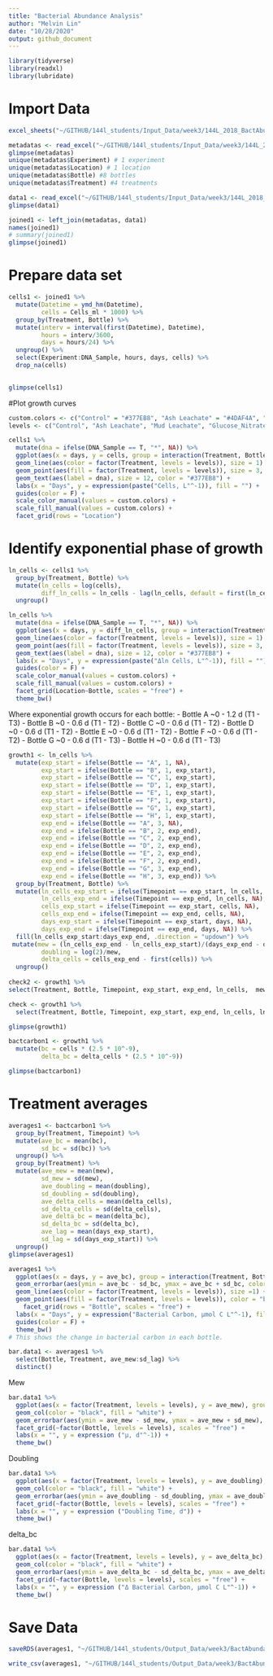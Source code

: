 ```yaml
---
title: "Bacterial Abundance Analysis"
author: "Melvin Lin"
date: "10/28/2020"
output: github_document
---
```


```r
library(tidyverse)
library(readxl)
library(lubridate)
```

# Import Data


```r
excel_sheets("~/GITHUB/144l_students/Input_Data/week3/144L_2018_BactAbund.xlsx")

metadatas <- read_excel("~/GITHUB/144l_students/Input_Data/week3/144L_2018_BactAbund.xlsx", sheet = "Metadata")
glimpse(metadatas)
unique(metadatas$Experiment) # 1 experiment
unique(metadatas$Location) # 1 location
unique(metadatas$Bottle) #8 bottles
unique(metadatas$Treatment) #4 treatments

data1 <- read_excel("~/GITHUB/144l_students/Input_Data/week3/144L_2018_BactAbund.xlsx", sheet = "Data")
glimpse(data1)

joined1 <- left_join(metadatas, data1)
names(joined1)
# summary(joined1)
glimpse(joined1)
```

# Prepare data set

```r
cells1 <- joined1 %>% 
  mutate(Datetime = ymd_hm(Datetime),
         cells = Cells_ml * 1000) %>% 
  group_by(Treatment, Bottle) %>% 
  mutate(interv = interval(first(Datetime), Datetime),
         hours = interv/3600,
         days = hours/24) %>% 
  ungroup() %>% 
  select(Experiment:DNA_Sample, hours, days, cells) %>% 
  drop_na(cells)
  

glimpse(cells1)
```

#Plot growth curves

```r
custom.colors <- c("Control" = "#377EB8", "Ash Leachate" = "#4DAF4A", "Mud Leachate" = "#E41A1C", "Glucose_Nitrate_Phosphate" = "#FF7F00")
levels <- c("Control", "Ash Leachate", "Mud Leachate", "Glucose_Nitrate_Phosphate")

cells1 %>% 
  mutate(dna = ifelse(DNA_Sample == T, "*", NA)) %>% 
  ggplot(aes(x = days, y = cells, group = interaction(Treatment, Bottle))) +
  geom_line(aes(color = factor(Treatment, levels = levels)), size = 1) +
  geom_point(aes(fill = factor(Treatment, levels = levels)), size = 3, color = "black", shape = 21) +
  geom_text(aes(label = dna), size = 12, color = "#377EB8") +
  labs(x = "Days", y = expression(paste("Cells, L"^-1)), fill = "") +
  guides(color = F) +
  scale_color_manual(values = custom.colors) +
  scale_fill_manual(values = custom.colors) +
  facet_grid(rows = "Location")


```

# Identify exponential phase of growth

```r
ln_cells <- cells1 %>% 
  group_by(Treatment, Bottle) %>% 
  mutate(ln_cells = log(cells),
         diff_ln_cells = ln_cells - lag(ln_cells, default = first(ln_cells))) %>% 
  ungroup()
```

```r
ln_cells %>% 
  mutate(dna = ifelse(DNA_Sample == T, "*", NA)) %>% 
  ggplot(aes(x = days, y = diff_ln_cells, group = interaction(Treatment, Bottle))) +
  geom_line(aes(color = factor(Treatment, levels = levels)), size = 1) +
  geom_point(aes(fill = factor(Treatment, levels = levels)), size = 3, color = "black", shape = 21) +
  geom_text(aes(label = dna), size = 12, color = "#377EB8") +
  labs(x = "Days", y = expression(paste("Δln Cells, L"^-1)), fill = "") +
  guides(color = F) +
  scale_color_manual(values = custom.colors) +
  scale_fill_manual(values = custom.colors) +
  facet_grid(Location~Bottle, scales = "free") +
  theme_bw()
```

Where exponential growth occurs for each bottle:
- Bottle A ~0 - 1.2 d (T1 - T3)
- Bottle B ~0 - 0.6 d (T1 - T2)
- Bottle C ~0 - 0.6 d (T1 - T2)
- Bottle D ~0 - 0.6 d (T1 - T2)
- Bottle E ~0 - 0.6 d (T1 - T2)
- Bottle F ~0 - 0.6 d (T1 - T2)
- Bottle G ~0 - 0.6 d (T1 - T3)
- Bottle H ~0 - 0.6 d (T1 - T3)

```r
growth1 <- ln_cells %>% 
  mutate(exp_start = ifelse(Bottle == "A", 1, NA),
         exp_start = ifelse(Bottle == "B", 1, exp_start),
         exp_start = ifelse(Bottle == "C", 1, exp_start),
         exp_start = ifelse(Bottle == "D", 1, exp_start),
         exp_start = ifelse(Bottle == "E", 1, exp_start),
         exp_start = ifelse(Bottle == "F", 1, exp_start),
         exp_start = ifelse(Bottle == "G", 1, exp_start),
         exp_start = ifelse(Bottle == "H", 1, exp_start),
         exp_end = ifelse(Bottle == "A", 3, NA),
         exp_end = ifelse(Bottle == "B", 2, exp_end),
         exp_end = ifelse(Bottle == "C", 2, exp_end),
         exp_end = ifelse(Bottle == "D", 2, exp_end),
         exp_end = ifelse(Bottle == "E", 2, exp_end),
         exp_end = ifelse(Bottle == "F", 2, exp_end),
         exp_end = ifelse(Bottle == "G", 3, exp_end),
         exp_end = ifelse(Bottle == "H", 3, exp_end)) %>% 
  group_by(Treatment, Bottle) %>% 
  mutate(ln_cells_exp_start = ifelse(Timepoint == exp_start, ln_cells, NA),
         ln_cells_exp_end = ifelse(Timepoint == exp_end, ln_cells, NA),
         cells_exp_start = ifelse(Timepoint == exp_start, cells, NA),
         cells_exp_end = ifelse(Timepoint == exp_end, cells, NA),
         days_exp_start = ifelse(Timepoint == exp_start, days, NA),
         days_exp_end = ifelse(Timepoint == exp_end, days, NA)) %>% 
  fill(ln_cells_exp_start:days_exp_end, .direction = "updown") %>% 
 mutate(mew = (ln_cells_exp_end - ln_cells_exp_start)/(days_exp_end - days_exp_start),
         doubling = log(2)/mew,
         delta_cells = cells_exp_end - first(cells)) %>%
  ungroup()
  
check2 <- growth1 %>% 
select(Treatment, Bottle, Timepoint, exp_start, exp_end, ln_cells,  mew:delta_cells)

check <- growth1 %>% 
  select(Treatment, Bottle, Timepoint, exp_start, exp_end, ln_cells, ln_cells_exp_start:days_exp_end)

glimpse(growth1)
```

```r
bactcarbon1 <- growth1 %>% 
  mutate(bc = cells * (2.5 * 10^-9),
         delta_bc = delta_cells * (2.5 * 10^-9))

glimpse(bactcarbon1)
```

# Treatment averages

```r
averages1 <- bactcarbon1 %>% 
  group_by(Treatment, Timepoint) %>% 
  mutate(ave_bc = mean(bc),
         sd_bc = sd(bc)) %>% 
  ungroup() %>% 
  group_by(Treatment) %>% 
  mutate(ave_mew = mean(mew),
         sd_mew = sd(mew),
         ave_doubling = mean(doubling),
         sd_doubling = sd(doubling),
         ave_delta_cells = mean(delta_cells),
         sd_delta_cells = sd(delta_cells),
         ave_delta_bc = mean(delta_bc),
         sd_delta_bc = sd(delta_bc),
         ave_lag = mean(days_exp_start),
         sd_lag = sd(days_exp_start)) %>% 
  ungroup()
glimpse(averages1)
```

```r
averages1 %>% 
  ggplot(aes(x = days, y = ave_bc), group = interaction(Treatment, Bottle)) +
  geom_errorbar(aes(ymin = ave_bc - sd_bc, ymax = ave_bc + sd_bc, color = factor(Treatment, levels = levels)), width = 0.1) +
  geom_line(aes(color = factor(Treatment, levels = levels)), size =1) +
  geom_point(aes(fill = factor(Treatment, levels = levels)), color = "black", shape = 21, size =3) +
    facet_grid(rows = "Bottle", scales = "free") +
  labs(x = "Days", y = expression("Bacterial Carbon, µmol C L"^-1), fill = "", color = "") +
  guides(color = F) +
  theme_bw()
# This shows the change in bacterial carbon in each bottle. 

```


```r
bar.data1 <- averages1 %>% 
  select(Bottle, Treatment, ave_mew:sd_lag) %>% 
  distinct()
```
Mew
```r
bar.data1 %>% 
  ggplot(aes(x = factor(Treatment, levels = levels), y = ave_mew), group = interaction(Bottle, Treatment)) +
  geom_col(color = "black", fill = "white") +
  geom_errorbar(aes(ymin = ave_mew - sd_mew, ymax = ave_mew + sd_mew), width = 0.1) +
  facet_grid(~factor(Bottle, levels = levels), scales = "free") +
  labs(x = "", y = expression ("µ, d"^-1)) +
  theme_bw()
```

Doubling
```r
bar.data1 %>% 
  ggplot(aes(x = factor(Treatment, levels = levels), y = ave_doubling), group = interaction(Bottle, Treatment)) +
  geom_col(color = "black", fill = "white") +
  geom_errorbar(aes(ymin = ave_doubling - sd_doubling, ymax = ave_doubling + sd_doubling), width = 0.1) +
  facet_grid(~factor(Bottle, levels = levels), scales = "free") +
  labs(x = "", y = expression ("Doubling Time, d")) +
  theme_bw()
```

delta_bc
```r
bar.data1 %>% 
  ggplot(aes(x = factor(Treatment, levels = levels), y = ave_delta_bc), group = interaction(Bottle, Treatment)) +
  geom_col(color = "black", fill = "white") +
  geom_errorbar(aes(ymin = ave_delta_bc - sd_delta_bc, ymax = ave_delta_bc + sd_delta_bc), width = 0.1) +
  facet_grid(~factor(Bottle, levels = levels), scales = "free") +
  labs(x = "", y = expression ("Δ Bacterial Carbon, µmol C L"^-1)) +
  theme_bw()
```
# Save Data

```r
saveRDS(averages1, "~/GITHUB/144l_students/Output_Data/week3/BactAbundanceAnalysis.rds")

write_csv(averages1, "~/GITHUB/144l_students/Output_Data/week3/BactAbundanceAnalysis.csv")

```